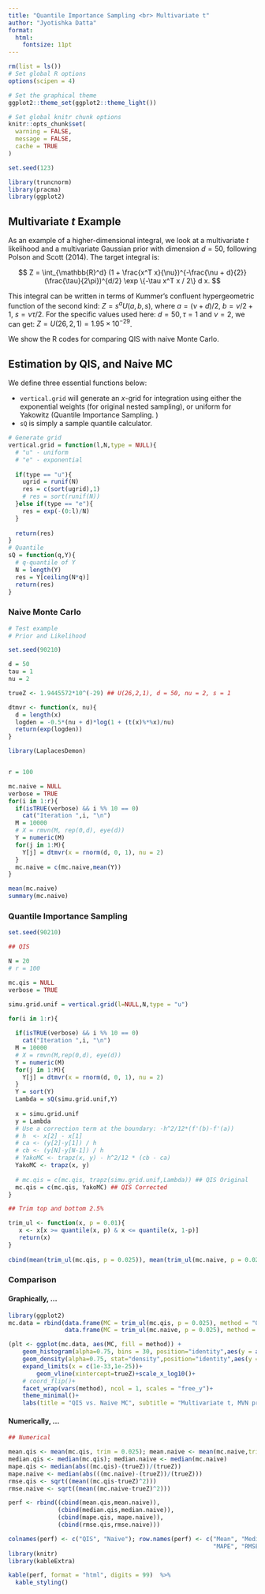 ```yaml
---
title: "Quantile Importance Sampling <br> Multivariate t"
author: "Jyotishka Datta"
format: 
  html:
    fontsize: 11pt
---
```


```r
rm(list = ls())
# Set global R options
options(scipen = 4)

# Set the graphical theme
ggplot2::theme_set(ggplot2::theme_light())

# Set global knitr chunk options
knitr::opts_chunk$set(
  warning = FALSE, 
  message = FALSE,
  cache = TRUE
)

set.seed(123)

library(truncnorm)
library(pracma)
library(ggplot2)
```

## Multivariate $t$ Example 

As an example of a higher-dimensional integral, we look at a multivariate $t$ likelihood and a multivariate Gaussian prior with dimension $d = 50$, following Polson and Scott (2014). The target integral is:

$$
    Z = \int_{\mathbb{R}^d} (1 + \frac{x^T x}{\nu})^{-\frac{\nu + d}{2}} (\frac{\tau}{2\pi})^{d/2} \exp \{-\tau x^T x / 2\} d x. 
$$ 

This integral can be written in terms of Kummer's confluent hypergeometric function of the second kind: $Z = s^{a}U(a, b, s)$, where $a = (\nu + d)/2$, $b = \nu/2 + 1$, $s = \nu \tau/2$. For the specific values used here: $d = 50, \tau =1$ and $\nu = 2$, we can get: $Z = U(26, 2, 1) = 1.95\times 10^{-29}$. 

We show the R codes for comparing QIS with naive Monte Carlo. 


## Estimation by QIS, and Naive MC 

We define three essential functions below: 

-  `vertical.grid` will generate an $x$-grid for integration using either the exponential weights (for original nested sampling), or uniform for Yakowitz (Quantile Importance Sampling. )
-  `sQ` is simply a sample quantile calculator. 


```r
# Generate grid
vertical.grid = function(l,N,type = NULL){
  # "u" - uniform
  # "e" - exponential
  
  if(type == "u"){
    ugrid = runif(N)
    res = c(sort(ugrid),1)
    # res = sort(runif(N))
  }else if(type == "e"){
    res = exp(-(0:l)/N)
  }
  
  return(res)
}
# Quantile
sQ = function(q,Y){
  # q-quantile of Y
  N = length(Y)
  res = Y[ceiling(N*q)]
  return(res)
}
```


### Naive Monte Carlo 

```r
# Test example
# Prior and Likelihood

set.seed(90210)

d = 50
tau = 1
nu = 2

trueZ <- 1.9445572*10^(-29) ## U(26,2,1), d = 50, nu = 2, s = 1

dtmvr <- function(x, nu){
  d = length(x)
  logden = -0.5*(nu + d)*log(1 + (t(x)%*%x)/nu)
  return(exp(logden))
}

library(LaplacesDemon)


r = 100

mc.naive = NULL
verbose = TRUE
for(i in 1:r){
  if(isTRUE(verbose) && i %% 10 == 0)
    cat("Iteration ",i, "\n")
  M = 10000
  # X = rmvn(M, rep(0,d), eye(d))
  Y = numeric(M)
  for(j in 1:M){
    Y[j] = dtmvr(x = rnorm(d, 0, 1), nu = 2)
  }
  mc.naive = c(mc.naive,mean(Y))
}

mean(mc.naive)
summary(mc.naive)

```


### Quantile Importance Sampling 

```r
set.seed(90210)

## QIS 

N = 20
# r = 100

mc.qis = NULL
verbose = TRUE

simu.grid.unif = vertical.grid(l=NULL,N,type = "u")

for(i in 1:r){
  
  if(isTRUE(verbose) && i %% 10 == 0)
    cat("Iteration ",i, "\n")
  M = 10000
  # X = rmvn(M,rep(0,d), eye(d))
  Y = numeric(M)
  for(j in 1:M){
    Y[j] = dtmvr(x = rnorm(d, 0, 1), nu = 2)
  }
  Y = sort(Y)
  Lambda = sQ(simu.grid.unif,Y)
  
  x = simu.grid.unif
  y = Lambda
  # Use a correction term at the boundary: -h^2/12*(f'(b)-f'(a))
  # h  <- x[2] - x[1]
  # ca <- (y[2]-y[1]) / h
  # cb <- (y[N]-y[N-1]) / h
  # YakoMC <- trapz(x, y) - h^2/12 * (cb - ca)
  YakoMC <- trapz(x, y)
  
  # mc.qis = c(mc.qis, trapz(simu.grid.unif,Lambda)) ## QIS Original 
  mc.qis = c(mc.qis, YakoMC) ## QIS Corrected
}
```


```R
## Trim top and bottom 2.5%

trim_ul <- function(x, p = 0.01){
   x <- x[x >= quantile(x, p) & x <= quantile(x, 1-p)]
   return(x)
}
  
cbind(mean(trim_ul(mc.qis, p = 0.025)), mean(trim_ul(mc.naive, p = 0.025)), trueZ)
```

### Comparison 

#### Graphically, ... 

```r
library(ggplot2)
mc.data = rbind(data.frame(MC = trim_ul(mc.qis, p = 0.025), method = "QIS"),
                data.frame(MC = trim_ul(mc.naive, p = 0.025), method = "Naive MC"))

(plt <- ggplot(mc.data, aes(MC, fill = method)) + 
    geom_histogram(alpha=0.75, bins = 30, position="identity",aes(y = after_stat(density)))+
    geom_density(alpha=0.75, stat="density",position="identity",aes(y = after_stat(density)))+
    expand_limits(x = c(1e-33,1e-25))+
        geom_vline(xintercept=trueZ)+scale_x_log10()+
    # coord_flip()+ 
    facet_wrap(vars(method), ncol = 1, scales = "free_y")+
    theme_minimal()+
    labs(title = "QIS vs. Naive MC", subtitle = "Multivariate t, MVN prior"))
```


#### Numerically, ...

```r
## Numerical 

mean.qis <- mean(mc.qis, trim = 0.025); mean.naive <- mean(mc.naive,trim = 0.025)
median.qis <- median(mc.qis); median.naive <- median(mc.naive)
mape.qis <- median(abs((mc.qis)-(trueZ))/(trueZ))
mape.naive <- median(abs(((mc.naive)-(trueZ))/(trueZ)))
rmse.qis <- sqrt((mean((mc.qis-trueZ)^2)))
rmse.naive <- sqrt((mean((mc.naive-trueZ)^2)))

perf <- rbind((cbind(mean.qis,mean.naive)),
              (cbind(median.qis,median.naive)),
              (cbind(mape.qis, mape.naive)),
              (cbind(rmse.qis,rmse.naive)))

colnames(perf) <- c("QIS", "Naive"); row.names(perf) <- c("Mean", "Median",
                                                          "MAPE", "RMSE")
library(knitr)
library(kableExtra)

kable(perf, format = "html", digits = 99)  %>%
  kable_styling()

```

